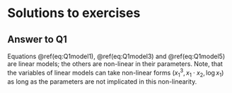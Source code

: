 # Solutions to exercises {-}

## Answer to Q1 {-}

Equations \@ref(eq:Q1model1), \@ref(eq:Q1model3) and \@ref(eq:Q1model5) are linear models; the others are non-linear in their parameters. Note, that the variables of linear models can take non-linear forms ($x_1^3, x_1 \cdot x_2, \log x_1$) as long as the parameters are not implicated in this non-linearity.

